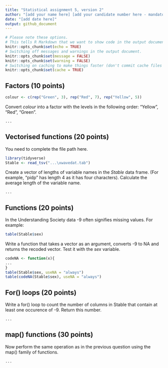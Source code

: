 ```yaml
---
title: "Statistical assignment 5, version 2"
author: "[add your name here] [add your candidate number here - mandatory]"
date: "[add date here]"
output: github_document
---
```


```r
# Please note these options.
# This tells R Markdown that we want to show code in the output document.
knitr::opts_chunk$set(echo = TRUE)
# Switching off messages and warnings in the output document. 
knitr::opts_chunk$set(message = FALSE)
knitr::opts_chunk$set(warning = FALSE)
# Switching on caching to make things faster (don't commit cache files on Github).
knitr::opts_chunk$set(cache = TRUE)
```

## Factors (10 points)

```r
colour <- c(rep("Green", 3), rep("Red", 7), rep("Yellow", 5))
```

Convert *colour* into a factor with the levels in the following order: "Yellow", "Red", "Green".

```r
...

```

## Vectorised functions (20 points)

You need to complete the file path here.

```r
library(tidyverse)
Stable <- read_tsv("...\xwavedat.tab")
```

Create a vector of lengths of variable names in the *Stable* data frame. (For example, "pidp" has length 4 as it has four characters). Calculate the average length of the variable name.

```r
...
```

## Functions (20 points)

In the Understanding Society data -9 often signifies missing values. For example:

```r
table(Stable$sex)
```

Write a function that takes a vector as an argument, converts -9 to NA and returns the recoded vector. Test it with the *sex* variable.

```r
codeNA <- function(x){
...
}
table(Stable$sex, useNA = "always")
table(codeNA(Stable$sex), useNA = "always")

```

## For() loops (20 points)

Write a for() loop to count the number of columns in Stable that contain at least one occurence of -9. Return this number.

```r
...

```

## map() functions (30 points)

Now perform the same operation as in the previous question using the map() family of functions.

```r
...

```
